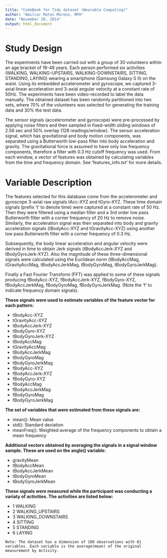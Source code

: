 ```yaml
---
title: "CodeBook for Tidy dataset (Wearable Computing)"
author: "Amilcar Matos Moreno, MPH"
date: "November 20, 2014"
output: html_document
---
```



**Study Design**
==============================================================
The experiments have been carried out with a group of 30 volunteers within an age bracket of 19-48 years. Each person performed six activities (WALKING, WALKING-UPSTAIRS, WALKING-DOWNSTAIRS, SITTING, STANDING, LAYING) wearing a smartphone (Samsung Galaxy S II) on the waist. Using its embedded accelerometer and gyroscope, we captured 3-axial linear acceleration and 3-axial angular velocity at a constant rate of 50Hz. The experiments have been video-recorded to label the data manually. The obtained dataset has been randomly partitioned into two sets, where 70% of the volunteers was selected for generating the training data and 30% the test data. 

The sensor signals (accelerometer and gyroscope) were pre-processed by applying noise filters and then sampled in fixed-width sliding windows of 2.56 sec and 50% overlap (128 readings/window). The sensor acceleration signal, which has gravitational and body motion components, was separated using a Butterworth low-pass filter into body acceleration and gravity. The gravitational force is assumed to have only low frequency components, therefore a filter with 0.3 Hz cutoff frequency was used. From each window, a vector of features was obtained by calculating variables from the time and frequency domain. See 'features_info.txt' for more details.

**Variable Description**
==============================================================
The features selected for this database come from the accelerometer and gyroscope 3-axial raw signals tAcc-XYZ and tGyro-XYZ. These time domain signals (prefix 't' to denote time) were captured at a constant rate of 50 Hz. Then they were filtered using a median filter and a 3rd order low pass Butterworth filter with a corner frequency of 20 Hz to remove noise. Similarly, the acceleration signal was then separated into body and gravity acceleration signals (tBodyAcc-XYZ and tGravityAcc-XYZ) using another low pass Butterworth filter with a corner frequency of 0.3 Hz. 

Subsequently, the body linear acceleration and angular velocity were derived in time to obtain Jerk signals (tBodyAccJerk-XYZ and tBodyGyroJerk-XYZ). Also the magnitude of these three-dimensional signals were calculated using the Euclidean norm (tBodyAccMag, tGravityAccMag, tBodyAccJerkMag, tBodyGyroMag, tBodyGyroJerkMag). 

Finally a Fast Fourier Transform (FFT) was applied to some of these signals producing fBodyAcc-XYZ, fBodyAccJerk-XYZ, fBodyGyro-XYZ, fBodyAccJerkMag, fBodyGyroMag, fBodyGyroJerkMag. (Note the 'f' to indicate frequency domain signals). 



**These signals were used to estimate variables of the feature vector for each pattern: ** 


- tBodyAcc-XYZ
- tGravityAcc-XYZ
- tBodyAccJerk-XYZ
- tBodyGyro-XYZ
- tBodyGyroJerk-XYZ
- tBodyAccMag
- tGravityAccMag
- tBodyAccJerkMag
- tBodyGyroMag
- tBodyGyroJerkMag
- fBodyAcc-XYZ
- fBodyAccJerk-XYZ
- fBodyGyro-XYZ
- fBodyAccMag
- fBodyAccJerkMag
- fBodyGyroMag
- fBodyGyroJerkMag 

**The set of variables that were estimated from these signals are: **

- mean(): Mean value
- std(): Standard deviation
- meanFreq(): Weighted average of the frequency components to obtain a mean frequency


**Additional vectors obtained by averaging the signals in a signal window sample. These are used on the angle() variable:**

- gravityMean
- tBodyAccMean
- tBodyAccJerkMean
- tBodyGyroMean
- tBodyGyroJerkMean


**These signals were measured while the participant was conducting a variaty of activities. The activities are listed below:**

- 1 WALKING 
- 2 WALKING_UPSTAIRS
- 3 WALKING_DOWNSTAIRS
- 4 SITTING
- 5 STANDING
- 6 LAYING

```
Note: The dataset has a dimension of 180 observations with 81 variables. Each variable is the average(mean) of the original measurement by Activity.   
```





